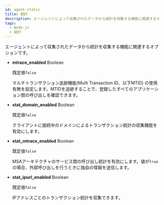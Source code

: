 ```yaml
---
id: agent-static
title: 統計
description: エージェントによって収集されたデータから統計を収集する機能に関連するオプションです。
tags:
  - Node.js
  - 統計
---
```


エージェントによって収集されたデータから統計を収集する機能に関連するオプションです。

- **mtrace_enabled** <span class='type'>Boolean</span>

  既定値`false`

  マルチトランザクション追跡機能(Multi Transaction ID、以下MTID) の使用有無を設定します。MTIDを追跡することで、登録したすべてのアプリケーション間の呼び出しを確認できます。

- **stat_domain_enabled** <span class='type'>Boolean</span>

  既定値`false`

  クライアントに接続中のドメインによるトランザクション統計の収集機能を有効にします。

- **stat_mtrace_enabled** <span class='type'>Boolean</span>

  既定値`false`

  MSAアーキテクチャのサービス間の呼び出し統計を有効にします。値が`true`の場合、外部呼び出しを行うときに独自の情報を送信します。

- **stat_ipurl_enabled** <span class='type'>Boolean</span>

  既定値`false`

  IPアドレスごとのトランザクション統計を収集できます。
